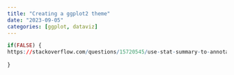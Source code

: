 ```yaml
---
title: "Creating a ggplot2 theme"
date: "2023-09-05"
categories: [ggplot, dataviz]
---
```


```r
if(FALSE) {
https://stackoverflow.com/questions/15720545/use-stat-summary-to-annotate-plot-with-number-of-observations
  
}

```
